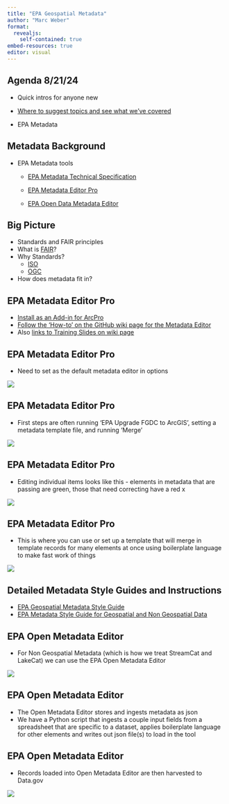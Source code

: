 ```yaml
---
title: "EPA Geospatial Metadata"
author: "Marc Weber"
format: 
  revealjs:
    self-contained: true
embed-resources: true
editor: visual
---
```


## Agenda 8/21/24

-   Quick intros for anyone new

-   [Where to suggest topics and see what we've covered](https://teams.microsoft.com/l/entity/0d820ecd-def2-4297-adad-78056cde7c78/_djb2_msteams_prefix_598208146?context=%7B%22channelId%22%3A%2219%3A50c2782cfb5041afacdc66f8fec51f93%40thread.skype%22%7D&tenantId=88b378b3-6748-4867-acf9-76aacbeca6a7)

-   EPA Metadata

## Metadata Background

-   EPA Metadata tools

    -   [EPA Metadata Technical Specification](https://www.epa.gov/geospatial/epa-metadata-technical-specification)

    -   [EPA Metadata Editor Pro](https://github.com/USEPA/EPA-Metadata-Editor-Pro)

    -   [EPA Open Data Metadata Editor](https://edg.epa.gov/epa-open-data-metadata-editor/)

## Big Picture

- Standards and FAIR principles
- What is [FAIR](https://www.go-fair.org/fair-principles/)?
- Why Standards?
  - [ISO](https://www.fgdc.gov/metadata/iso-standards)
  - [OGC](https://www.ogc.org/standards/)
- How does metadata fit in?

## EPA Metadata Editor Pro

-   [Install as an Add-in for ArcPro](https://github.com/USEPA/EPA-Metadata-Editor-Pro/wiki/EME-Pro-Installation-Guide)
-   [Follow the 'How-to' on the GitHub wiki page for the Metadata Editor](https://github.com/USEPA/EPA-Metadata-Editor-Pro/wiki/Getting-Started-with-EME-Pro)
-   Also [links to Training Slides on wiki page](https://edg.epa.gov/data/public/OEI/EMEPROFILES/EMEProTraining.pdf)

## EPA Metadata Editor Pro

-   Need to set as the default metadata editor in options

![](ProSettingsMetada.png)

## EPA Metadata Editor Pro

-   First steps are often running 'EPA Upgrade FGDC to ArcGIS', setting a metadata template file, and running 'Merge'

![](EME%20Tools%20Ribbon.png)

## EPA Metadata Editor Pro

-   Editing individual items looks like this - elements in metadata that are passing are green, those that need correcting have a red x

![](EME%20Example%20Record.png)

## EPA Metadata Editor Pro

-   This is where you can use or set up a template that will merge in template records for many elements at once using boilerplate language to make fast work of things

![](EME%20Tools%20Ribbon2.png)

## Detailed Metadata Style Guides and Instructions

-   [EPA Geospatial Metadata Style Guide](https://www.epa.gov/geospatial/epa-geospatial-metadata-style-guide-using-eme-5-and-eme-pro#spatial-data-representation)
-   [EPA Metadata Style Guide for Geospatial and Non Geospatial Data](https://www.epa.gov/geospatial/epa-metadata-style-guide-geospatial-and-non-geospatial-data)

## EPA Open Metadata Editor

-   For Non Geospatial Metadata (which is how we treat StreamCat and LakeCat) we can use the EPA Open Metadata Editor

![](OpenMetadataEditor.png)

## EPA Open Metadata Editor

-   The Open Metadata Editor stores and ingests metadata as json
-   We have a Python script that ingests a couple input fields from a spreadsheet that are specific to a dataset, applies boilerplate language for other elements and writes out json file(s) to load in the tool

## EPA Open Metadata Editor

-   Records loaded into Open Metadata Editor are then harvested to Data.gov

![](data_gov_example.png)
